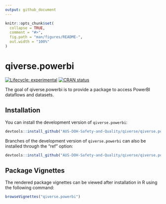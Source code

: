 ```yaml
---
output: github_document
---
```


<!-- README.md is generated from README.Rmd. Please edit that file -->

```r
knitr::opts_chunk$set(
  collapse = TRUE,
  comment = "#>",
  fig.path = "man/figures/README-",
  out.width = "100%"
)
```

# qiverse.powerbi

<!-- badges: start -->

[![Lifecycle: experimental](https://img.shields.io/badge/lifecycle-experimental-orange.svg)](https://lifecycle.r-lib.org/articles/stages.html#experimental) [![CRAN status](https://www.r-pkg.org/badges/version/qiverse.powerbi)](https://CRAN.R-project.org/package=qiverse.powerbi)

<!-- badges: end -->

The goal of qiverse.powerbi is to provide a package to access PowerBI dataflows and datasets.

## Installation

You can install the development version of `qiverse.powerbi`:

``` r
devtools::install_github("AUS-DOH-Safety-and-Quality/qiverse/qiverse.powerbi")
```

Branches of the development version of `qiverse.powerbi` can also be installed through the "ref" option:

``` r
devtools::install_github("AUS-DOH-Safety-and-Quality/qiverse/qiverse.powerbi", ref = "branch-a")
```

## Package Vignettes

The rendered package vignettes can be viewed after installation in R using the following command:

``` r
browseVignettes("qiverse.powerbi")
```

